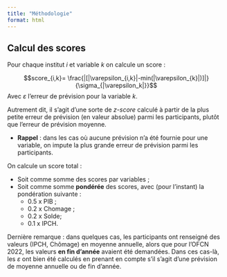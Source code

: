 ```yaml
---
title: "Méthodologie"
format: html
---
```


## Calcul des scores

Pour chaque institut $i$ et variable $k$ on calcule un score :

$$score_{i,k}= \frac{|[|\varepsilon_{i,k}|-min(|\varepsilon_{k}|)]|}{\sigma_{|\varepsilon_k|}}$$ Avec $\varepsilon$ l'erreur de prévision pour la variable $k$.

Autrement dit, il s'agit d'une sorte de *z-score* calculé à partir de la plus petite erreur de prévision (en valeur absolue) parmi les participants, plutôt que l'erreur de prévision moyenne.

  - **Rappel** : dans les cas où aucune prévision n'a été fournie pour une variable, on impute la plus grande erreur de prévision parmi les participants. 

On calcule un score total :

- Soit comme somme des scores par variables ;
- Soit comme somme **pondérée** des scores, avec (pour l'instant) la pondération suivante : 
  - 0.5 x PIB ;
  - 0.2 x Chomage ;
  - 0.2 x Solde;
  - 0.1 x IPCH.
  
Dernière remarque : dans quelques cas, les participants ont renseigné des valeurs (IPCH, Chômage) en moyenne annuelle, alors que pour l'OFCN 2022, les valeurs **en fin d'année** avaient été demandées. Dans ces cas-là, les $\varepsilon$ ont bien été calculés en prenant en compte s'il s'agit d'une prévision de moyenne annuelle ou de fin d'année.
